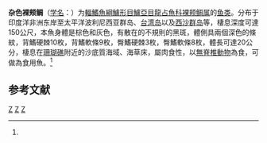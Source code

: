{{Speciesbox
| genus = Lethrinus
| species = variegatus
| status = NE
| status_system = IUCN3.1
| image = Lethrinus variegatus JNC2077.JPG
| authority = Cuvier et Valenciennes, 1830<ref name='id7484'>{{cite web| url =http://www.bioinfo.cn/db05/BjdwSpecies.php?action=view&id=7484| title =杂色裸颊鲷| work =中国动物物种编目数据库| publisher =中国科学院微生物研究所| author =中国科学院动物研究所| accessdate =2009-04-16| deadurl =yes| archiveurl =https://web.archive.org/web/20160305062317/http://www.bioinfo.cn/db05/BjdwSpecies.php?action=view&id=7484| archivedate =2016-03-05}}</ref>
| synonyms = *''Lethrinella variegata''<br /><small>Valenciennes, 1830</small>
*''Lethrinella variegatus''<br /><small>Valenciennes, 1830</small>
*''Lethrinus latifrons''<br /><small>Rüppell, 1838</small>
*''Lethrinus variagatus''<br /><small>Valenciennes, 1830</small>
*''Lethrinus variegates''<br /><small>Valenciennes, 1830</small>
}}

'''杂色裸颊鲷'''（[[学名|学名]]：{{lang|la|''Lethrinus variegatus''}}）为[[輻鰭魚綱|輻鰭魚綱]][[鱸形目|鱸形目]][[鱸亞目|鱸亞目]][[龍占魚科|龍占魚科]][[裸颊鲷属|裸颊鲷属]]的[[鱼类|鱼类]]。分布于印度洋非洲东岸至太平洋波利尼西亚群岛、[[台湾岛|台湾岛]]以及[[西沙群岛|西沙群岛]]等，棲息深度可達150公尺，本魚身體是棕色和灰色，有散在的不規則的黑斑，體側具兩個深色的條紋，背鰭硬棘10枚，背鰭軟條9枚，臀鰭硬棘3枚，臀鰭軟條8枚，體長可達20公分，棲息在[[珊瑚礁|珊瑚礁]]附近的沙底質海域、海草床，屬肉食性，以[[無脊椎動物|無脊椎動物]]為食，可做為食用魚。<ref name='id7484'/>

== 参考文献 ==
{{reflist}}

{{Taxonbar|from=Q1047681}}

[[Category:食用魚|Z]]
[[Category:裸颊鲷属|Z]]
[[Category:1830年描述的鱼类|Z]]